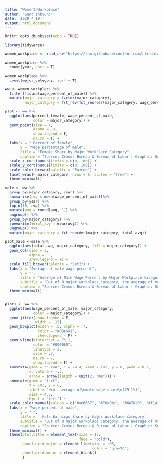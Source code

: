 ```yaml
---
title: "WomenInWorkplace"
author: "Sung Inkyung"
date: '2020 4 19 '
output: html_document
---
```


```r
knitr::opts_chunk$set(echo = TRUE)
```

```r
library(tidyverse)
```


```r
women_workplace <- read_csv("https://raw.githubusercontent.com/rfordatascience/tidytuesday/master/data/2019/2019-03-05/jobs_gender.csv") 

women_workplace %>% 
  count(year, sort = T)
```


```r
women_workplace %>% 
  count(major_category, sort = T)

ww <- women_workplace %>% 
  filter(!is.na(wage_percent_of_male)) %>% 
  mutate(major_category = factor(major_category),
         major_category = fct_rev(fct_reorder(major_category, wage_percent_of_male)))

plot <- ww %>% 
  ggplot(aes(percent_female, wage_percent_of_male,
             color = major_category)) +
  geom_point(size = 4, 
             alpha = .3,
             show.legend = F,
             na.rm = T) +
  labs(x = " Percent of female",
       y = "Wage percentage of male",
       title = "Female Share by Major Workplace Category",
       caption = "Source: Census Bureau & Bureau of Labor | Graphic: Sung Inkyung") +
  scale_x_continuous(limits = c(0, 100)) +
  scale_y_continuous(limits = c(0, 100)) +
  scale_color_brewer(palette = "Paired") +
  facet_wrap(~ major_category, nrow = 8, scales = "free") +
  theme_minimal()

```


```r
male <- ww %>% 
  group_by(major_category, year) %>% 
  summarise(avg = mean(wage_percent_of_male))%>% 
  group_by(year) %>% 
  top_n(10, avg) %>% 
  mutate(avg = round(avg, 1)) %>% 
  ungroup() %>% 
  group_by(major_category) %>% 
  summarise(total_avg = mean(avg)) %>% 
  ungroup() %>% 
  mutate(major_category = fct_reorder(major_category, total_avg))

plot_male <-male %>% 
  ggplot(aes(total_avg, major_category, fill = major_category)) +
  geom_col(size = 3,
           alpha = .6,
           show.legend = F) + 
  scale_fill_brewer(palette = "Set2") +
  labs(x = "Average of male wage percent",
       y = "",
       title = "Average of Male Wage Percent by Major Workplace Category from 2013 to 2016",
       subtitle = "Out of 8 major workplace category, the average of major workplac ecategory is above 80% except the area of Production, Transportation, and Material Moving, which accounts for 79.1%",
       caption = "Source: Census Bureau & Bureau of Labor | Graphic: Sung Inkyung") +
  theme_minimal()


plot1 <- ww %>% 
  ggplot(aes(wage_percent_of_male, major_category, 
             color = major_category)) +
  geom_jitter(show.legend = F,
              width = .15) +
  geom_boxplot(width = .5, alpha = .7,
               color = "#838691",
               show.legend = F) +
  geom_vline(xintercept = 79.1,
             color = "#000000",
             linetype = 2,
             size = .7,
             na.rm = F,
             show.legend = F) +
  annotate(geom = "curve", x = 79.4, xend = 101, y = 8, yend = 8.1, 
           curvature = -.3, 
           arrow = arrow(length = unit(2, "mm"))) +
  annotate(geom = "text", 
           x = 102, y = 8,
           label = "Min. average of\nmale wage share\n(79.1%)",
           size = 4.5,
           hjust = "left") +
  scale_color_manual(values = c("#ac6667", "#70a0be", "#6878a0", "#f1a12e", "#40e0d0", "#194052", "#f88f79", "#ee6aa7")) +
  labs(x = "Wage percent of male",
       y = " ",
       title = " Male Earnings Share by Major Workplace Category",
       subtitle = "Out of 8 major workplace category, the average of major workplac ecategory is above 80% except the area of Production, Transportation, and Material Moving, which accounts for 79.1%",
       caption = "Source: Census Bureau & Bureau of Labor | Graphic: Sung Inkyung") +
  theme_minimal() +
  theme(plot.title = element_text(size = 16, 
                                  face = "bold"),
        panel.grid.major = element_line(size = .05,
                                        color = "gray90"),
        panel.grid.minor = element_blank()
        )
  
```

